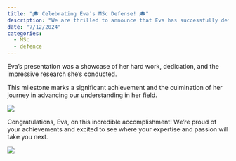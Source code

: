 ```yaml
---
title: "🎓 Celebrating Eva’s MSc Defense! 🎓"
description: "We are thrilled to announce that Eva has successfully defended her MSc thesis! 🏆📚"
date: "7/12/2024"
categories:
  - MSc
  - defence
---
```


Eva’s presentation was a showcase of her hard work, dedication, and the impressive research she’s conducted. 

This milestone marks a significant achievement and the culmination of her journey in advancing our understanding in her field.

![](../fig/posts/2024_07_12/450320768_1143782756896018_2989709330534214847_n.jpg)

Congratulations, Eva, on this incredible accomplishment! We’re proud of your achievements and excited to see where your expertise and passion will take you next.

![](../fig/posts/2024_07_12/450499919_8055589464483749_3723161269954608248_n.jpg)